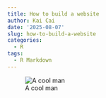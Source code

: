 ```yaml
---
title: How to build a website
author: Kai Cai
date: '2025-08-07'
slug: how-to-build-a-website
categories:
  - R
tags:
  - R Markdown
---
```


![A cool man](images/WIN_20241120_00_15_34_Pro.jpg)